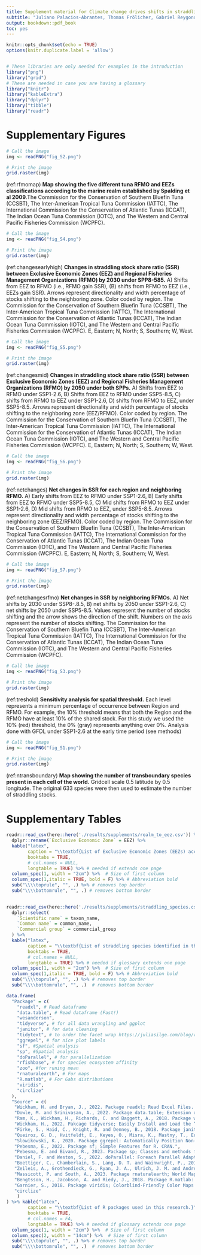 ```yaml
---
title: Supplement material for Climate change drives shifts in straddling fish stocks in the world's ocean
subtitle: "Juliano Palacios-Abrantes, Thomas Frölicher, Gabriel Reygondeau, Bianca S. Santos, U. Rashid Sumaila, Colette C. C. Wabnitz & William W. L. Cheung"
output: bookdown::pdf_book
toc: yes
---
```



```r

knitr::opts_chunk$set(echo = TRUE)
options(knitr.duplicate.label = 'allow')


# These libraries are only needed for examples in the introduction 
library("png")
library("grid")
# These are needed in case you are having a glossary
library("knitr")
library("kableExtra")
library("dplyr")
library("tibble")
library("readr")


```



\renewcommand{\thefigure}{S\arabic{figure}}
\setcounter{figure}{0}
\renewcommand{\thetable}{S\arabic{table}}
\setcounter{table}{0}

\clearpage

# Supplementary Figures

```r

# Call the image
img <- readPNG("fig_S2.png")

# Print the image
grid.raster(img)

```

(ref:rfmomap) **Map showing the five different tuna RFMO and EEZs classifications according to the marine realm established by Spalding et al 2009**.The Commission for the Conservation of Southern Bluefin Tuna (CCSBT), The Inter-American Tropical Tuna Commission (IATTC), The International Commission for the Conservation of Atlantic Tunas (ICCAT), The Indian Ocean Tuna Commission (IOTC), and The Western and Central Pacific Fisheries Commission (WCPFC).

```r

# Call the image
img <- readPNG("fig_S4.png")

# Print the image
grid.raster(img)
```

(ref:changesearlyhigh) **Changes in straddling stock share ratio (SSR) between Exclusive Economic Zones (EEZ) and Regional Fisheries Management Organizations (RFMO) by 2030 under SPP8-585.** A) Shifts from EEZ to RFMO (i.e., RFMO gain SSR), (B) shifts from RFMO to EEZ (i.e., EEZs gain SSR). Arrows represent directionality and width percentage of stocks shifting to the neighboring zone. Color coded by region. The Commission for the Conservation of Southern Bluefin Tuna (CCSBT), The Inter-American Tropical Tuna Commission (IATTC), The International Commission for the Conservation of Atlantic Tunas (ICCAT), The Indian Ocean Tuna Commission (IOTC), and The Western and Central Pacific Fisheries Commission (WCPFC). E, Eastern; N, North; S, Southern; W, West.


```r

# Call the image
img <- readPNG("fig_S5.png")

# Print the image
grid.raster(img)
```


(ref:changesmid) **Changes in straddling stock share ratio (SSR) between Exclusive Economic Zones (EEZ) and Regional Fisheries Management Organizations (RFMO) by 2050 under both SPPs.** A) Shifts from EEZ to RFMO under SSP1-2.6, B) Shifts from EEZ to RFMO under SSP5-8.5, C) shifts from RFMO to EEZ under SSP1-2.6, D) shifts from RFMO to EEZ, under SSP5-8.5. Arrows represent directionality and width percentage of stocks shifting to the neighboring zone (EEZ/RFMO). Color coded by region. The Commission for the Conservation of Southern Bluefin Tuna (CCSBT), The Inter-American Tropical Tuna Commission (IATTC), The International Commission for the Conservation of Atlantic Tunas (ICCAT), The Indian Ocean Tuna Commission (IOTC), and The Western and Central Pacific Fisheries Commission (WCPFC). E, Eastern; N, North; S, Southern; W, West. 

```r

# Call the image
img <- readPNG("fig_S6.png")

# Print the image
grid.raster(img)
```

(ref:netchanges) **Net changes in SSR for each region and neighboring RFMO.** A) Early shifts from EEZ to RFMO under SSP1-2.6, B) Early shifts from EEZ to RFMO under SSP5-8.5, C) Mid shifts from RFMO to EEZ under SSP1-2.6, D) Mid shifts from RFMO to EEZ, under SSP5-8.5. Arrows represent directionality and width percentage of stocks shifting to the neighboring zone (EEZ/RFMO). Color coded by region. The Commission for the Conservation of Southern Bluefin Tuna (CCSBT), The Inter-American Tropical Tuna Commission (IATTC), The International Commission for the Conservation of Atlantic Tunas (ICCAT), The Indian Ocean Tuna Commission (IOTC), and The Western and Central Pacific Fisheries Commission (WCPFC). E, Eastern; N, North; S, Southern; W, West.


```r

# Call the image
img <- readPNG("fig_S7.png")

# Print the image
grid.raster(img)
```


(ref:netchangesrfmo) **Net changes in SSR by neighboring RFMOs.** A) Net shifts by 2030 under SSP8-.8.5, B) net shifts by 2050 under SSP1-2.6, C) net shifts by 2050 under SSP5-8.5. Values represent the number of stocks shifting and the arrow shows the direction of the shift. Numbers on the axis represent the number of stocks shifting. The Commission for the Conservation of Southern Bluefin Tuna (CCSBT), The Inter-American Tropical Tuna Commission (IATTC), The International Commission for the Conservation of Atlantic Tunas (ICCAT), The Indian Ocean Tuna Commission (IOTC), and The Western and Central Pacific Fisheries Commission (WCPFC).

```r

# Call the image
img <- readPNG("fig_S3.png")

# Print the image
grid.raster(img)
```


(ref:treshold) **Sensitivity analysis for spatial threshold.** Each level represents a minimum percentage of occurrence between Region and RFMO. For example, the 10% threshold means that both the Region and the RFMO have at least 10% of the shared stock. For this study we used the 10% (red) threshold, the 0% (gray) represents anything over 0%. Analysis done with GFDL under SSP1-2.6 at the early time period (see methods)

```r

# Call the image
img <- readPNG("fig_S1.png")

# Print the image
grid.raster(img)
```


(ref:ntransboundary) **Map showing the number of transboundary species present in each cell of the world.** Gridcell scale 0.5 latitude by 0.5 longitude. The original 633 species were then used to estimate the number of straddling stocks.


\clearpage

# Supplementary Tables

```r

readr::read_csv(here::here('./results/supplements/realm_to_eez.csv')) %>% 
  dplyr::rename(`Exclusive Economic Zone` = EEZ) %>% 
  kable("latex",
        caption = "\\textbf{List of Exclusive Economic Zones (EEZs) according to the Sea Around Us (www.searoundus.org) and their Realm}. The global EEZ shapefile (updated 1 July 2015) and the RFMOs shapefiles were provided by SAU (Available from www.seaaroundus.org). It is important to note that the data subdivides the EEZs of 198 coastal states into 280 regions (e.g., Mexico’s EEZ is divided in Mexico Pacificand Mexico Atlantic), including islands territories. Finally, the MEOW shapefile is provided by World Widlife Fund and The Nature Conservancy (Available from www.worldwildlife.org/publications/marine-ecoregions-of-the-world-a-bioregionalization-of-coastal-and-shelf-areas).",
        booktabs = TRUE,
        # col.names = NULL,
        longtable = TRUE) %>% # needed if extends one page
  column_spec(1, width = "2cm") %>%  # Size of first column
  column_spec(1,italic = TRUE, bold = F) %>% # Abbreviation bold
  sub("\\\\toprule", "", .) %>% # removes top border
  sub("\\\\bottomrule", "", .) # removes bottom border
  


```


```r

readr::read_csv(here::here('./results/supplements/straddling_species.csv')) %>% 
  dplyr::select(
    `Scientific name` = taxon_name,
    `Common name` = common_name,
    `Commercial group` = commercial_group
  ) %>% 
  kable("latex",
        caption = "\\textbf{List of straddling species identified in the present study grouped by “commercial group” based on the Sea Around Us classification.}",
        booktabs = TRUE,
        # col.names = NULL,
        longtable = TRUE) %>% # needed if glossary extends one page
  column_spec(1, width = "2cm") %>%  # Size of first column
  column_spec(1,italic = TRUE, bold = F) %>% # Abbreviation bold 
  sub("\\\\toprule", "", .) %>% # removes top border
  sub("\\\\bottomrule", "", .)  # removes bottom border

```


```r


data.frame(
  "Package" = c(
    "readxl", # Read dataframe
    "data.table", # Read dataframe (Fast!)
    "wesanderson",
    "tidyverse", # for all data wrangling and ggplot
    "janitor", # for data cleaning
    "tidytext", # to order the facet wrap https://juliasilge.com/blog/reorder-within/
    "ggrepel", # for nice plot labels
    "sf", #Spatial analysis 
    "sp", #Spatial analysis 
    "doParallel", # for parallelization
    "rfishbase", # for species ecosystem affinity
    "zoo", #for runing mean
    "rnaturalearth", # For maps
    "R.matlab", # For Gabs distributions
    "viridis",
    "circlize"
  ),
  "Source" = c(
   "Wickham, H. and Bryan, J., 2022. Package readxl; Read Excel Files. CRAN.",
   "Dowle, M. and Srinivasan, A., 2022. Package data.table; Extension of “data.frame.” CRAN.",
   "Ram, K., Wickham, H., Richards, C. and Baggett, A., 2018. Package wesanderson; A Wes Anderson Palette Generator. CRAN.",
   "Wickham, H., 2022. Pakcage tidyverse; Easily Install and Load the “Tidyverse.” CRAN.",
   "Firke, S., Haid, C., Knight, R. and Denney, B., 2018. Package janitor; Simple tools for examining and cleaning dirty data. CRAN.",
   "Queiroz, G. D., Hvitfeldt, E., Keyes, O., Misra, K., Mastny, T., Erickson, J., Robinson, D. and Silge, J., 2019. Package tidytext; Text Mining using “dplyr”, “ggplot2”, and Other Tidy Tools. CRAN.",
   "Slowikowski, K., 2020. Package ggrepel: Automatically Position Non-Overlapping Text Labels with “ggplot2.” CRAN.",
   "Pebesma, E., 2022. Package sf; Simple Features for R. CRAN.",
   "Pebesma, E. and Bivand, R., 2023. Package sp; Classes and methods for Spatial Data. CRAN.",
   "Daniel, F. and Weston, S., 2022. doParallel: Foreach Parallel Adaptor for the “parallel” Package. CRAN.",
   "Boettiger, C., Chamberlain, S., Lang, D. T. and Wainwright, P., 2019. Package rfishbase; R Interface to “FishBase”. CRAN.",
   "Zeileis, A., Grothendieck, G., Ryan, J. A., Ulrich, J. M. and Andrews, F., 2019. Package zoo; S3 Infrastructure for Regular and Irregular Time Series (Z’s Ordered Observations). CRAN.",
   "Massicott, P. and South, A., 2023. Package rnaturalearth; World Map Data from Natural Earth. CRAN.",
   "Bengtsson, H., Jacobson, A. and Riedy, J., 2018. Package R.matlab: Read and Write MAT Files and Call MATLAB from Within R. CRAN.",
   "Garnier, S., 2018. Package viridis; Colorblind-Friendly Color Maps for R. CRAN.",
   "circlize"
    )
) %>% kable("latex",
        caption = "\\textbf{List of R packages used in this research.}",
        booktabs = TRUE,
        # col.names = FA,
        longtable = TRUE) %>% # needed if glossary extends one page
  column_spec(1, width = "2cm") %>%  # Size of first column
  column_spec(2, width = "14cm") %>%  # Size of first column
  sub("\\\\toprule", "", .) %>% # removes top border
  sub("\\\\bottomrule", "", .)  # removes bottom border

```